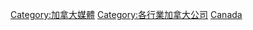 [[Category:加拿大媒體|Category:加拿大媒體]]
[[Category:各行業加拿大公司|Category:各行業加拿大公司]]
[[Category:各国传媒公司|Canada]]